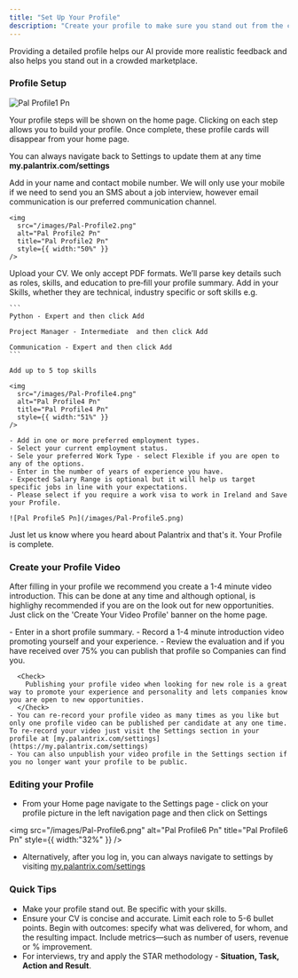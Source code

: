 ```yaml
---
title: "Set Up Your Profile"
description: "Create your profile to make sure you stand out from the crowd. Add your CV and skills profile to make it easier for employers to find you. Even if you are just practising mock interviews adding your CV will help the AI provide better feedback."
---
```


<Info>
  Providing a detailed profile helps our AI provide more realistic feedback and also helps you stand out in a crowded marketplace.
</Info>

### Profile Setup

![Pal Profile1 Pn](/images/Pal-Profile1.png)

<Check>
  Your profile steps will be shown on the home page. Clicking on each step allows you to build your profile. Once complete, these profile cards will disappear from your home page.

  You can always navigate back to Settings to update them at any time **my.palantrix.com/settings**
</Check>

<Steps>
  <Step title="Profile Info">
    Add in your name and contact mobile number. We will only use your mobile if we need to send you an SMS about a job interview, however email communication is our preferred communication channel.

    <img
      src="/images/Pal-Profile2.png"
      alt="Pal Profile2 Pn"
      title="Pal Profile2 Pn"
      style={{ width:"50%" }}
    />
  </Step>
  <Step title="Upload your CV (PDF Only)">
    Upload your CV. We only accept PDF formats. We’ll parse key details such as roles, skills, and education to pre‑fill your profile summary.
  </Step>
  <Step title="Profile Setup">
    Add in your Skills, whether they are technical, industry specific or soft skills e.g.

    ```
    Python - Expert and then click Add
    
    Project Manager - Intermediate  and then click Add
    
    Communication - Expert and then click Add
    ```

    Add up to 5 top skills

    <img
      src="/images/Pal-Profile4.png"
      alt="Pal Profile4 Pn"
      title="Pal Profile4 Pn"
      style={{ width:"51%" }}
    />

    - Add in one or more preferred employment types.
    - Select your current employment status.
    - Sele your preferred Work Type - select Flexible if you are open to any of the options.
    - Enter in the number of years of experience you have.
    - Expected Salary Range is optional but it will help us target specific jobs in line with your expectations.
    - Please select if you require a work visa to work in Ireland and Save your Profile.

    ![Pal Profile5 Pn](/images/Pal-Profile5.png)
  </Step>
  <Step title="How Did you find us?">
    Just let us know where you heard about Palantrix and that's it. Your Profile is complete.
  </Step>
</Steps>

### Create your Profile Video

After filling in your profile we recommend you create a 1-4 minute video introduction. This can be done at any time and although optional, is highlighy recommended if you are on the look out for new opportunities. Just click on the 'Create Your Video Profile' banner on the home page.

<Steps>
  <Step title="Enter Profile Summary" icon="video">
    - Enter in a short profile summary.
    - Record a 1-4 minute introduction video promoting yourself and your experience.
    - Review the evaluation and if you have received over 75% you can publish that profile so Companies can find you.

      <Check>
        Publishing your profile video when looking for new role is a great way to promote your experience and personality and lets companies know you are open to new opportunities.
      </Check>
    - You can re-record your profile video as many times as you like but only one profile video can be published per candidate at any one time. To re-record your video just visit the Settings section in your profile at [my.palantrix.com/settings](https://my.palantrix.com/settings)
    - You can also unpublish your video profile in the Settings section if you no longer want your profile to be public.
  </Step>
</Steps>

### Editing your Profile

- From your Home page navigate to the Settings page - click on your profile picture in the left navigation page and then click on Settings

<img
  src="/images/Pal-Profile6.png"
  alt="Pal Profile6 Pn"
  title="Pal Profile6 Pn"
  style={{ width:"32%" }}
/>

- Alternatively, after you log in, you can always navigate to settings by visiting [my.palantrix.com/settings](https://my.palantrix.com/settings)

### Quick Tips

- Make your profile stand out.  Be specific with your skills.
- Ensure your CV is concise and accurate. Limit each role to 5-6 bullet points. Begin with outcomes: specify what was delivered, for whom, and the resulting impact. Include metrics—such as number of users, revenue or % improvement. 
- For interviews, try and apply the STAR methodology - **Situation, Task, Action and Result**.